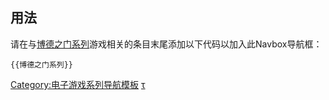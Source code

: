 <noinclude>{{template doc page viewed directly}}</noinclude>
<!-- 在本行下編輯模板說明 -->
== 用法 ==

请在与[[博德之门系列]]游戏相关的条目末尾添加以下代码以加入此Navbox导航框：<pre>
{{博德之门系列}}</pre>

{{collapsible option}}<includeonly>

{{DEFAULTSORT:Baldur's Gate}}
[[Category:电子游戏系列导航模板]]
[[Category:博德之门系列|τ]]
</includeonly>